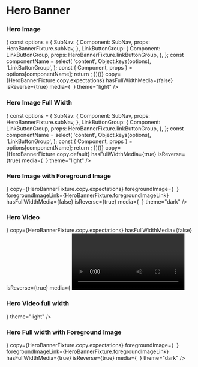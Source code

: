 
<Meta title="Components/HeroBanner" component={HeroBanner} />

# Hero Banner

### Hero Image

<Canvas>
  <Story name="Hero Image">
    <HeroBanner
      backgroundColor="#633e43"
      content={(() => {
        const options = {
          SubNav: {
            Component: SubNav,
            props: HeroBannerFixture.subNav,
          },
          LinkButtonGroup: {
            Component: LinkButtonGroup,
            props: HeroBannerFixture.linkButtonGroup,
          },
        };
        const componentName = select(
          'content',
          Object.keys(options),
          'LinkButtonGroup',
        );
        const { Component, props } = options[componentName];
        return <Component {...props} theme="light" />;
      })()}
      copy={HeroBannerFixture.copy.expectations}
      hasFullWidthMedia={false}
      isReverse={true}
      media={
        <Image
          altText={HeroBannerFixture.image.hero.altText}
          large={HeroBannerFixture.image.hero.large}
          medium={HeroBannerFixture.image.hero.medium}
          small={HeroBannerFixture.image.hero.small}
        />
      }
      theme="light"
    />
  </Story>
</Canvas>

### Hero Image Full Width

<Canvas>
  <Story name="Hero Image Full Width">
    <HeroBanner
      backgroundColor="#222e56"
      content={(() => {
        const options = {
          SubNav: {
            Component: SubNav,
            props: HeroBannerFixture.subNav,
          },
          LinkButtonGroup: {
            Component: LinkButtonGroup,
            props: HeroBannerFixture.linkButtonGroup,
          },
        };
        const componentName = select(
          'content',
          Object.keys(options),
          'LinkButtonGroup',
        );
        const { Component, props } = options[componentName];
        return <Component {...props} theme="light" />;
      })()}
      copy={HeroBannerFixture.copy.default}
      hasFullWidthMedia={true}
      isReverse={true}
      media={
        <Image
          altText={HeroBannerFixture.image.expectations.altText}
          large={HeroBannerFixture.image.expectations.large}
          medium={HeroBannerFixture.image.expectations.medium}
          small={HeroBannerFixture.image.expectations.small}
        />
      }
      theme="light"
    />
  </Story>
</Canvas>

### Hero Image with Foreground Image

<Canvas>
  <Story name="Hero Image with Foreground Image">
    <HeroBanner
      backgroundColor="#f5f3e6"
      content={<Hyperlink {...HeroBannerFixture.hyperlinkButtonDark} />}
      copy={HeroBannerFixture.copy.expectations}
      foregroundImage={
        <Image
          altText={HeroBannerFixture.image.foreground.altText}
          large={HeroBannerFixture.image.foreground.large}
          medium={HeroBannerFixture.image.foreground.medium}
          small={HeroBannerFixture.image.foreground.small}
        />
      }
      foregroundImageLink={HeroBannerFixture.foregroundImageLink}
      hasFullWidthMedia={false}
      isReverse={true}
      media={
        <Image
          altText={HeroBannerFixture.image.background.altText}
          large={HeroBannerFixture.image.background.large}
          medium={HeroBannerFixture.image.background.medium}
          small={HeroBannerFixture.image.background.small}
        />
      }
      theme="dark"
    />
  </Story>
</Canvas>

### Hero Video

<Canvas>
  <Story name="Hero Video">
    <HeroBanner
      backgroundColor="#633e43"
      content={
        <Fragment>
          <LinkButtonGroup
            {...HeroBannerFixture.linkButtonGroup}
            theme="light"
          />
        </Fragment>
      }
      copy={HeroBannerFixture.copy.expectations}
      hasFullWidthMedia={false}
      isReverse={true}
      media={
        <Video
          fallbackImage={HeroBannerFixture.video.fallbackImage}
          hasAllowAudio={false}
          hasAutoplay={true}
          hasLoop={true}
          hasPlayInFullScreen={false}
          hasControls={false}
          isFullWidth={false}
          large={HeroBannerFixture.video.source}
          medium={HeroBannerFixture.video.source}
          small={HeroBannerFixture.video.source}
        />
      }
      theme="light"
    />
  </Story>
</Canvas>

### Hero Video full width

<Canvas>
  <Story name="Hero Video full width">
    <HeroBanner
      backgroundColor="#000"
      copy={HeroBannerFixture.copy.default}
      hasFullWidthMedia={true}
      isReverse={true}
      media={
        <Video
          fallbackImage={HeroBannerFixture.video.fallbackImage}
          hasAllowAudio={false}
          hasAutoplay={true}
          hasLoop={true}
          hasPlayInFullScreen={false}
          hasControls={false}
          isFullWidth={false}
          isHeroFullWidth={true}
          large={HeroBannerFixture.video.source}
          medium={HeroBannerFixture.video.source}
          small={HeroBannerFixture.video.source}
        />
      }
      theme="light"
    />
  </Story>
</Canvas>

### Hero Full width with Foreground Image

<Canvas>
  <Story name="Hero Full width with Foreground Image">
    <HeroBanner
      backgroundColor="#f5f3e6"
      content={<Hyperlink {...HeroBannerFixture.hyperlinkButtonDark} />}
      copy={HeroBannerFixture.copy.expectations}
      foregroundImage={
        <Image
          altText={HeroBannerFixture.image.foreground.altText}
          large={HeroBannerFixture.image.foreground.large}
          medium={HeroBannerFixture.image.foreground.medium}
          small={HeroBannerFixture.image.foreground.small}
        />
      }
      foregroundImageLink={HeroBannerFixture.foregroundImageLink}
      hasFullWidthMedia={true}
      isReverse={true}
      media={
        <Image
          altText={HeroBannerFixture.image.background.altText}
          large={HeroBannerFixture.image.background.large}
          medium={HeroBannerFixture.image.background.medium}
          small={HeroBannerFixture.image.background.small}
        />
      }
      theme="dark"
    />
  </Story>
</Canvas>
